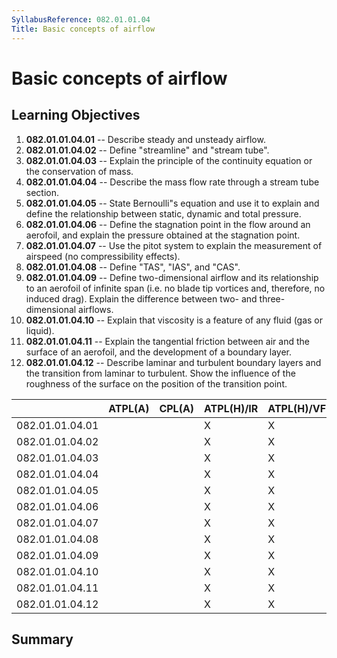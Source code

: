 ```yaml
---
SyllabusReference: 082.01.01.04
Title: Basic concepts of airflow
---
```


# Basic concepts of airflow

## Learning Objectives

1.  **082.01.01.04.01** -- Describe steady and unsteady airflow.
2.  **082.01.01.04.02** -- Define "streamline" and "stream tube".
3.  **082.01.01.04.03** -- Explain the principle of the continuity equation or
    the conservation of mass.
4.  **082.01.01.04.04** -- Describe the mass flow rate through a stream tube
    section.
5.  **082.01.01.04.05** -- State Bernoulli"s equation and use it to explain and
    define the relationship between static, dynamic and total pressure.
6.  **082.01.01.04.06** -- Define the stagnation point in the flow around an
    aerofoil, and explain the pressure obtained at the stagnation point.
7.  **082.01.01.04.07** -- Use the pitot system to explain the measurement of
    airspeed (no compressibility effects).
8.  **082.01.01.04.08** -- Define "TAS", "IAS", and "CAS".
9.  **082.01.01.04.09** -- Define two-dimensional airflow and its relationship
    to an aerofoil of infinite span (i.e. no blade tip vortices and, therefore,
    no induced drag). Explain the difference between two- and three-dimensional
    airflows.
10. **082.01.01.04.10** -- Explain that viscosity is a feature of any fluid (gas
    or liquid).
11. **082.01.01.04.11** -- Explain the tangential friction between air and the
    surface of an aerofoil, and the development of a boundary layer.
12. **082.01.01.04.12** -- Describe laminar and turbulent boundary layers and
    the transition from laminar to turbulent. Show the influence of the
    roughness of the surface on the position of the transition point.

|                 | ATPL(A) | CPL(A) | ATPL(H)/IR | ATPL(H)/VFR | CPL(H) | IR  | CBIR(A) |
| --------------- | ------- | ------ | ---------- | ----------- | ------ | --- | ------- |
| 082.01.01.04.01 |         |        | X          | X           | X      |     |         |
| 082.01.01.04.02 |         |        | X          | X           | X      |     |         |
| 082.01.01.04.03 |         |        | X          | X           | X      |     |         |
| 082.01.01.04.04 |         |        | X          | X           | X      |     |         |
| 082.01.01.04.05 |         |        | X          | X           | X      |     |         |
| 082.01.01.04.06 |         |        | X          | X           | X      |     |         |
| 082.01.01.04.07 |         |        | X          | X           | X      |     |         |
| 082.01.01.04.08 |         |        | X          | X           | X      |     |         |
| 082.01.01.04.09 |         |        | X          | X           | X      |     |         |
| 082.01.01.04.10 |         |        | X          | X           | X      |     |         |
| 082.01.01.04.11 |         |        | X          | X           | X      |     |         |
| 082.01.01.04.12 |         |        | X          | X           | X      |     |         |

## Summary
